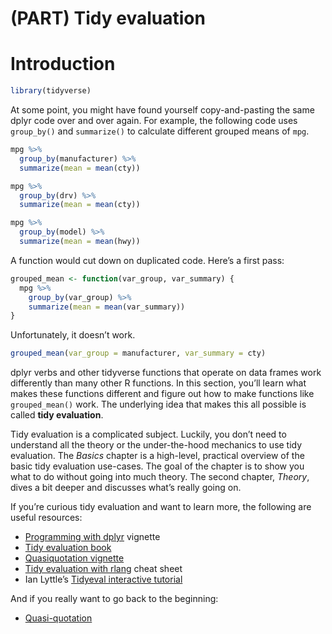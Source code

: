 
# (PART) Tidy evaluation {-}

# Introduction

```r
library(tidyverse)
```

At some point, you might have found yourself copy-and-pasting the same dplyr code over and over again. For example, the following code uses `group_by()` and `summarize()` to calculate different grouped means of `mpg`. 

```r
mpg %>% 
  group_by(manufacturer) %>% 
  summarize(mean = mean(cty))

mpg %>% 
  group_by(drv) %>% 
  summarize(mean = mean(cty))

mpg %>% 
  group_by(model) %>% 
  summarize(mean = mean(hwy))
```

A function would cut down on duplicated code. Here's a first pass:

```r
grouped_mean <- function(var_group, var_summary) {
  mpg %>% 
    group_by(var_group) %>% 
    summarize(mean = mean(var_summary))
}
```

Unfortunately, it doesn't work.

```r
grouped_mean(var_group = manufacturer, var_summary = cty)
```

dplyr verbs and other tidyverse functions that operate on data frames work differently than many other R functions. In this section, you'll learn what makes these functions different and figure out how to make functions like `grouped_mean()` work. The underlying idea that makes this all possible is called __tidy evaluation__.

Tidy evaluation is a complicated subject. Luckily, you don't need to understand all the theory or the under-the-hood mechanics to use tidy evaluation. The _Basics_ chapter is a high-level, practical overview of the basic tidy evaluation use-cases. The goal of the chapter is to show you what to do without going into much theory. The second chapter, _Theory_, dives a bit deeper and discusses what's really going on. 

If you're curious tidy evaluation and want to learn more, the following are useful resources:

* [Programming with dplyr](https://dplyr.tidyverse.org/articles/programming.html) vignette
* [Tidy evaluation book](https://tidyeval.tidyverse.org/)
* [Quasiquotation vignette](https://rlang.r-lib.org/reference/quasiquotation.html)
* [Tidy evaluation with rlang](https://github.com/rstudio/cheatsheets/blob/master/tidyeval.pdf) cheat sheet
* Ian Lyttle’s [Tidyeval interactive tutorial](https://ijlyttle.shinyapps.io/tidyeval/)

And if you really want to go back to the beginning:

* [Quasi-quotation](https://en.wikipedia.org/wiki/Quasi-quotation)


